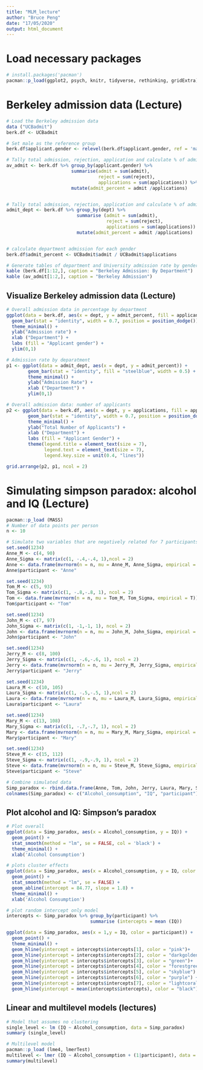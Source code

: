 ```yaml
---
title: "MLM_lecture"
author: "Bruce Peng"
date: "17/05/2020"
output: html_document
---
```


# Load necessary packages
```r
# install.packages('pacman')
pacman::p_load(ggplot2, psych, knitr, tidyverse, rethinking, gridExtra)
```


# Berkeley admission data (Lecture)
```r
# Load the Berkeley admission data 
data ("UCBadmit")
berk.df <- UCBadmit

# Set male as the reference group
berk.df$applicant.gender <- relevel(berk.df$applicant.gender, ref = 'male')

# Tally total admission, rejection, application and calculate % of admitted for each gender
av_admit <- berk.df %>% group_by(applicant.gender) %>%
                        summarise(admit = sum(admit), 
                                  reject = sum(reject), 
                                  applications = sum(applications)) %>%
                        mutate(admit_percent = admit /applications)


# Tally total admission, rejection, application and calculate % of admitted for each department
admit_dept <- berk.df %>% group_by(dept) %>%
                          summarise (admit = sum(admit), 
                                     reject = sum(reject), 
                                     applications = sum(applications)) %>%
                          mutate(admit_percent = admit /applications)


# calculate department admission for each gender
berk.df$admit_percent <- UCBadmit$admit / UCBadmit$applications 

# Generate tables of department and University admission rate by gender to see a difference in bias
kable (berk.df[1:12,], caption = "Berkeley Admission: By Department")
kable (av_admit[1:2,], caption = "Berkeley Admission")
```
## Visualize Berkeley admission data (Lecture)
```r
# Overall admission data in percentage by department 
ggplot(data = berk.df, aes(x = dept, y = admit_percent, fill = applicant.gender)) +
  geom_bar(stat = "identity", width = 0.7, position = position_dodge()) +
  theme_minimal() +     
  ylab("Admission rate") +
  xlab ("Department") +
  labs (fill = "Applicant gender") +
  ylim(0,1)

# Admission rate by deparatment 
p1 <- ggplot(data = admit_dept, aes(x = dept, y = admit_percent)) +
        geom_bar(stat = "identity", fill = "steelblue", width = 0.5) +
        theme_minimal() +     
        ylab("Admission Rate") +
        xlab ("Department") +
        ylim(0,1)

# Overall admission data: number of applicants
p2 <- ggplot(data = berk.df, aes(x = dept, y = applications, fill = applicant.gender)) +
        geom_bar(stat = "identity", width = 0.7, position = position_dodge())+
        theme_minimal() +     
        ylab("Total Number of Applicants") +
        xlab ("Department") +
        labs (fill = "Applicant Gender") +
        theme(legend.title = element_text(size = 7), 
              legend.text = element_text(size = 7),
              legend.key.size = unit(0.4, "lines"))

grid.arrange(p2, p1, ncol = 2)
```



# Simulating simpson paradox: alcohol and IQ (Lecture)
```r
pacman::p_load (MASS)
# Number of data points per person
n <- 10

# Simulate two variables that are negatively related for 7 participants with a positive relationship at the group level
set.seed(1234)
Anne_M <- c(4, 90) 
Anne_Sigma <- matrix(c(1, -.4,-.4, 1),ncol = 2)
Anne <- data.frame(mvrnorm(n = n, mu = Anne_M, Anne_Sigma, empirical = T))
Anne$participant <- "Anne"

set.seed(1234)
Tom_M <- c(5, 93) 
Tom_Sigma <- matrix(c(1, -.8,-.8, 1), ncol = 2)
Tom <- data.frame(mvrnorm(n = n, mu = Tom_M, Tom_Sigma, empirical = T))
Tom$participant <- "Tom"

set.seed(1234)
John_M <- c(7, 97)
John_Sigma <- matrix(c(1, -1,-1, 1), ncol = 2)
John <- data.frame(mvrnorm(n = n, mu = John_M, John_Sigma, empirical = T))
John$participant <- "John"

set.seed(1234)
Jerry_M <- c(8, 100)
Jerry_Sigma <- matrix(c(1, -.6,-.6, 1), ncol = 2)
Jerry <- data.frame(mvrnorm(n = n, mu = Jerry_M, Jerry_Sigma, empirical = T))
Jerry$participant <- "Jerry"

set.seed(1234)
Laura_M <- c(10, 105) 
Laura_Sigma <- matrix(c(1, -.5,-.5, 1),ncol = 2)
Laura <- data.frame(mvrnorm(n = n, mu = Laura_M, Laura_Sigma, empirical = T))
Laura$participant <- "Laura"

set.seed(1234)
Mary_M <- c(13, 108) 
Mary_Sigma <- matrix(c(1, -.7,-.7, 1), ncol = 2)
Mary <- data.frame(mvrnorm(n = n, mu = Mary_M, Mary_Sigma, empirical = TRUE))
Mary$participant <- "Mary"

set.seed(1234)
Steve_M <- c(15, 112) 
Steve_Sigma <- matrix(c(1, -.9,-.9, 1), ncol = 2)
Steve <- data.frame(mvrnorm(n = n, mu = Steve_M, Steve_Sigma, empirical=TRUE))
Steve$participant <- "Steve"

# Combine simulated data 
Simp_paradox <- rbind.data.frame(Anne, Tom, John, Jerry, Laura, Mary, Steve)
colnames(Simp_paradox) <- c("Alcohol_consumption", "IQ", "participant")
```

## Plot alcohol and IQ: Simpson's paradox
```r
# Plot overall
ggplot(data = Simp_paradox, aes(x = Alcohol_consumption, y = IQ)) +
  geom_point() +
  stat_smooth(method = "lm", se = FALSE, col = 'black') +
  theme_minimal() +
  xlab('Alcohol Consumption')

# plots cluster effects
ggplot(data = Simp_paradox, aes(x = Alcohol_consumption, y = IQ, color = participant)) +
  geom_point() +
  stat_smooth(method = "lm", se = FALSE) +
  geom_abline(intercept = 84.77, slope = 1.8) +
  theme_minimal() +
  xlab('Alcohol Consumption')

# plot random intercept only model
intercepts <- Simp_paradox %>% group_by(participant) %>%
                               summarise (intercepts = mean (IQ))

ggplot(data = Simp_paradox, aes(x = 1,y = IQ, color = participant)) +
  geom_point() +
  theme_minimal() + 
  geom_hline(yintercept = intercepts$intercepts[1], color = "pink")+
  geom_hline(yintercept = intercepts$intercepts[2], color = "darkgoldenrod")+
  geom_hline(yintercept = intercepts$intercepts[3], color = "green")+
  geom_hline(yintercept = intercepts$intercepts[4], color = "forestgreen")+
  geom_hline(yintercept = intercepts$intercepts[5], color = "skyblue") +
  geom_hline(yintercept = intercepts$intercepts[6], color = "purple") +
  geom_hline(yintercept = intercepts$intercepts[7], color = "lightcoral")+
  geom_hline(yintercept = mean(intercepts$intercepts), color = "black")
```
## Linear and multilevel models (lectures)
```r
# Model that assumes no clustering 
single_level <- lm (IQ ~ Alcohol_consumption, data = Simp_paradox)
summary (single_level)

# Multilevel model
pacman::p_load (lme4, lmerTest)
multilevel <- lmer (IQ ~ Alcohol_consumption + (1|participant), data = Simp_paradox)
summary(multilevel)
```
